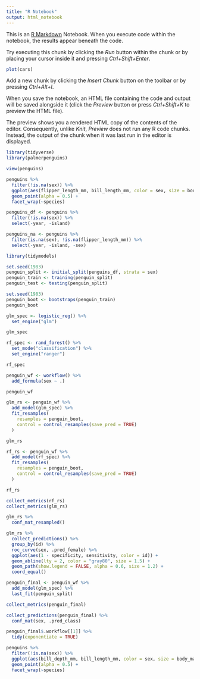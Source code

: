 ```yaml
---
title: "R Notebook"
output: html_notebook
---
```


This is an [R Markdown](http://rmarkdown.rstudio.com) Notebook. When you execute code within the notebook, the results appear beneath the code. 

Try executing this chunk by clicking the *Run* button within the chunk or by placing your cursor inside it and pressing *Ctrl+Shift+Enter*. 

```r
plot(cars)
```

Add a new chunk by clicking the *Insert Chunk* button on the toolbar or by pressing *Ctrl+Alt+I*.

When you save the notebook, an HTML file containing the code and output will be saved alongside it (click the *Preview* button or press *Ctrl+Shift+K* to preview the HTML file).

The preview shows you a rendered HTML copy of the contents of the editor. Consequently, unlike *Knit*, *Preview* does not run any R code chunks. Instead, the output of the chunk when it was last run in the editor is displayed.

```r
library(tidyverse)
library(palmerpenguins)

view(penguins)

penguins %>%
  filter(!is.na(sex)) %>%
  ggplot(aes(flipper_length_mm, bill_length_mm, color = sex, size = body_mass_g)) +
  geom_point(alpha = 0.5) +
  facet_wrap(~species)

penguins_df <- penguins %>%
  filter(!is.na(sex)) %>%
  select(-year, -island)

penguins_na <- penguins %>% 
  filter(is.na(sex), !is.na(flipper_length_mm)) %>% 
  select(-year, -island, -sex)
```

```r
library(tidymodels)

set.seed(1983)
penguin_split <- initial_split(penguins_df, strata = sex)
penguin_train <- training(penguin_split)
penguin_test <- testing(penguin_split)

set.seed(1983)
penguin_boot <- bootstraps(penguin_train)
penguin_boot

glm_spec <- logistic_reg() %>%
  set_engine("glm")

glm_spec

rf_spec <- rand_forest() %>%
  set_mode("classification") %>%
  set_engine("ranger")

rf_spec

penguin_wf <- workflow() %>%
  add_formula(sex ~ .)

penguin_wf

glm_rs <- penguin_wf %>%
  add_model(glm_spec) %>%
  fit_resamples(
    resamples = penguin_boot,
    control = control_resamples(save_pred = TRUE)
  )

glm_rs

rf_rs <- penguin_wf %>%
  add_model(rf_spec) %>%
  fit_resamples(
    resamples = penguin_boot,
    control = control_resamples(save_pred = TRUE)
  )

rf_rs

collect_metrics(rf_rs)
collect_metrics(glm_rs)

glm_rs %>%
  conf_mat_resampled()

glm_rs %>%
  collect_predictions() %>%
  group_by(id) %>%
  roc_curve(sex, .pred_female) %>%
  ggplot(aes(1 - specificity, sensitivity, color = id)) +
  geom_abline(lty = 2, color = "gray80", size = 1.5) +
  geom_path(show.legend = FALSE, alpha = 0.6, size = 1.2) +
  coord_equal()

penguin_final <- penguin_wf %>%
  add_model(glm_spec) %>%
  last_fit(penguin_split)

collect_metrics(penguin_final)

collect_predictions(penguin_final) %>%
  conf_mat(sex, .pred_class)

penguin_final$.workflow[[1]] %>%
  tidy(exponentiate = TRUE)

penguins %>%
  filter(!is.na(sex)) %>%
  ggplot(aes(bill_depth_mm, bill_length_mm, color = sex, size = body_mass_g)) +
  geom_point(alpha = 0.5) +
  facet_wrap(~species)
```
```r

```


